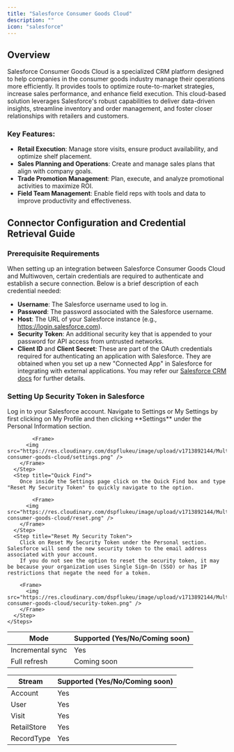 ```yaml
---
title: "Salesforce Consumer Goods Cloud"
description: ""
icon: "salesforce"
---
```


## Overview

Salesforce Consumer Goods Cloud is a specialized CRM platform designed to help companies in the consumer goods industry manage their operations more efficiently.
It provides tools to optimize route-to-market strategies, increase sales performance, and enhance field execution.
This cloud-based solution leverages Salesforce's robust capabilities to deliver data-driven insights, streamline inventory and order management, and foster closer relationships with retailers and customers.

### Key Features:

- **Retail Execution**: Manage store visits, ensure product availability, and optimize shelf placement.
- **Sales Planning and Operations**: Create and manage sales plans that align with company goals.
- **Trade Promotion Management**: Plan, execute, and analyze promotional activities to maximize ROI.
- **Field Team Management**: Enable field reps with tools and data to improve productivity and effectiveness.

## Connector Configuration and Credential Retrieval Guide

### Prerequisite Requirements

When setting up an integration between Salesforce Consumer Goods Cloud and Multiwoven, certain credentials are required to authenticate and establish a secure connection. Below is a brief description of each credential needed:

- **Username**: The Salesforce username used to log in.
- **Password**: The password associated with the Salesforce username.
- **Host**: The URL of your Salesforce instance (e.g., https://login.salesforce.com).
- **Security Token**: An additional security key that is appended to your password for API access from untrusted networks.
- **Client ID** and **Client Secret**: These are part of the OAuth credentials required for authenticating an application with Salesforce.
  They are obtained when you set up a new "Connected App" in Salesforce for integrating with external applications. You may refer our [Salesforce CRM docs](https://docs.multiwoven.com/destinations/crm/salesforce#destination-setup) for further details.

### Setting Up Security Token in Salesforce

<AccordionGroup>
  <Accordion title="Steps to Retrieve or Reset a Salesforce Security Token" icon="salesforce" defaultOpen="true">
    <Steps>
      <Step title="Sign In">
        Log in to your Salesforce account.
      </Step>
      <Step title="Settings">
        Navigate to Settings or My Settings by first clicking on My Profile and then clicking **Settings** under the Personal Information section.

    		<Frame>
          <img src="https://res.cloudinary.com/dspflukeu/image/upload/v1713892144/Multiwoven/connectors/salesforce-consumer-goods-cloud/settings.png" />
        </Frame>
      </Step>
      <Step title="Quick Find">
        Once inside the Settings page click on the Quick Find box and type "Reset My Security Token" to quickly navigate to the option.

    		<Frame>
          <img src="https://res.cloudinary.com/dspflukeu/image/upload/v1713892144/Multiwoven/connectors/salesforce-consumer-goods-cloud/reset.png" />
        </Frame>
      </Step>
      <Step title="Reset My Security Token">
        Click on Reset My Security Token under the Personal section. Salesforce will send the new security token to the email address associated with your account.
        If you do not see the option to reset the security token, it may be because your organization uses Single Sign-On (SSO) or has IP restrictions that negate the need for a token.

        <Frame>
          <img src="https://res.cloudinary.com/dspflukeu/image/upload/v1713892144/Multiwoven/connectors/salesforce-consumer-goods-cloud/security-token.png" />
        </Frame>
      </Step>
    </Steps>

  </Accordion>
</AccordionGroup>

<Accordion title="Supported Sync" icon="arrows-rotate" defaultOpen="true">

| Mode             | Supported (Yes/No/Coming soon) |
| ---------------- | ------------------------------ |
| Incremental sync | Yes                            |
| Full refresh     | Coming soon                    |

</Accordion>

<Accordion title="Supported Streams"  defaultOpen="true">

| Stream      | Supported (Yes/No/Coming soon) |
| ----------- | ------------------------------ |
| Account     | Yes                            |
| User        | Yes                            |
| Visit       | Yes                            |
| RetailStore | Yes                            |
| RecordType  | Yes                            |

</Accordion>

